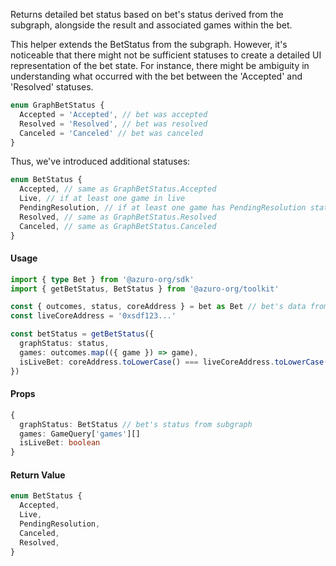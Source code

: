 Returns detailed bet status based on bet's status derived from the subgraph, alongside the result and associated games within the bet.

This helper extends the BetStatus from the subgraph. However, it's noticeable that there might not be sufficient statuses to create a detailed UI representation of the bet state. For instance, there might be ambiguity in understanding what occurred with the bet between the 'Accepted' and 'Resolved' statuses.

```ts
enum GraphBetStatus {
  Accepted = 'Accepted', // bet was accepted
  Resolved = 'Resolved', // bet was resolved
  Canceled = 'Canceled' // bet was canceled
}
```

Thus, we've introduced additional statuses:

```ts {3, 4}
enum BetStatus {
  Accepted, // same as GraphBetStatus.Accepted
  Live, // if at least one game in live
  PendingResolution, // if at least one game has PendingResolution status in bet
  Resolved, // same as GraphBetStatus.Resolved
  Canceled, // same as GraphBetStatus.Canceled
}
```


#### Usage

```ts
import { type Bet } from '@azuro-org/sdk'
import { getBetStatus, BetStatus } from '@azuro-org/toolkit'

const { outcomes, status, coreAddress } = bet as Bet // bet's data from `usePrematchBets` or `useLiveBets`
const liveCoreAddress = '0xsdf123...'

const betStatus = getBetStatus({
  graphStatus: status,
  games: outcomes.map(({ game }) => game),
  isLiveBet: coreAddress.toLowerCase() === liveCoreAddress.toLowerCase(),
})
```

#### Props

```ts
{
  graphStatus: BetStatus // bet's status from subgraph
  games: GameQuery['games'][]
  isLiveBet: boolean
}
```

#### Return Value

```ts
enum BetStatus {
  Accepted,
  Live,
  PendingResolution,
  Canceled,
  Resolved,
}
```

